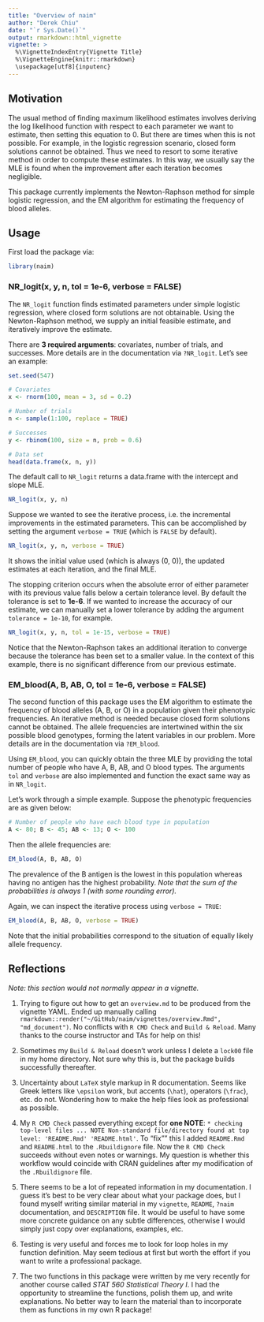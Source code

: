 ```yaml
---
title: "Overview of naim"
author: "Derek Chiu"
date: "`r Sys.Date()`"
output: rmarkdown::html_vignette
vignette: >
  %\VignetteIndexEntry{Vignette Title}
  %\VignetteEngine{knitr::rmarkdown}
  \usepackage[utf8]{inputenc}
---
```


## Motivation
The usual method of finding maximum likelihood estimates involves deriving the log likelihood function with respect to each parameter we want to estimate, then setting this equation to 0. But there are times when this is not possible. For example, in the logistic regression scenario, closed form solutions cannot be obtained. Thus we need to resort to some iterative method in order to compute these estimates. In this way, we usually say the MLE is found when the improvement after each iteration becomes negligible.

This package currently implements the Newton-Raphson method for simple logistic regression, and the EM algorithm for estimating the frequency of blood alleles.


## Usage
First load the package via:

```r
library(naim)
```

### NR_logit(x, y, n, tol = 1e-6, verbose = FALSE)
The `NR_logit` function finds estimated parameters under simple logistic regression, where closed form solutions are not obtainable. Using the Newton-Raphson method, we supply an initial feasible estimate, and iteratively improve the estimate.

There are __3 required arguments__: covariates, number of trials, and successes. More details are in the documentation via `?NR_logit`. Let's see an example:

```r
set.seed(547)

# Covariates
x <- rnorm(100, mean = 3, sd = 0.2)

# Number of trials
n <- sample(1:100, replace = TRUE)

# Successes
y <- rbinom(100, size = n, prob = 0.6)

# Data set
head(data.frame(x, n, y))
```

The default call to `NR_logit` returns a data.frame with the intercept and slope MLE.

```r
NR_logit(x, y, n)
```

Suppose we wanted to see the iterative process, i.e. the incremental improvements in the estimated parameters. This can be accomplished by setting the argument `verbose = TRUE` (which is `FALSE` by default).

```r
NR_logit(x, y, n, verbose = TRUE)
```

It shows the initial value used (which is always (0, 0)), the updated estimates at each iteration, and the final MLE.

The stopping criterion occurs when the absolute error of either parameter with its previous value falls below a certain tolerance level. By default the tolerance is set to __1e-6__. If we wanted to increase the accuracy of our estimate, we can manually set a lower tolerance by adding the argument `tolerance = 1e-10`, for example.

```r
NR_logit(x, y, n, tol = 1e-15, verbose = TRUE)
```

Notice that the Newton-Raphson takes an additional iteration to converge because the tolerance has been set to a smaller value. In the context of this example, there is no significant difference from our previous estimate.

### EM_blood(A, B, AB, O, tol = 1e-6, verbose = FALSE)
The second function of this package uses the EM algorithm to estimate the frequency of blood alleles (A, B, or O) in a population given their phenotypic frequencies.
An iterative method is needed because closed form solutions cannot be obtained. The allele frequencies are intertwined within the six possible blood genotypes, forming the latent variables in our problem. More details are in the documentation via `?EM_blood`.

Using `EM_blood`, you can quickly obtain the three MLE by providing the total number of people who have A, B, AB, and O blood types. The arguments `tol` and `verbose` are also implemented and function the exact same way as in `NR_logit`.

Let's work through a simple example. Suppose the phenotypic frequencies are as given below:

```r
# Number of people who have each blood type in population
A <- 80; B <- 45; AB <- 13; O <- 100
```

Then the allele frequencies are:

```r
EM_blood(A, B, AB, O)
```

The prevalence of the B antigen is the lowest in this population whereas having no antigen has the highest probability. _Note that the sum of the probabilities is always 1 (with some rounding error)._

Again, we can inspect the iterative process using `verbose = TRUE`:

```r
EM_blood(A, B, AB, O, verbose = TRUE)
```

Note that the initial probabilities correspond to the situation of equally likely allele frequency.

## Reflections
_Note: this section would not normally appear in a vignette._

1. Trying to figure out how to get an `overview.md` to be produced from the vignette YAML. Ended up manually calling `rmarkdown::render("~/GitHub/naim/vignettes/overview.Rmd", "md_document")`. No conflicts with `R CMD Check` and `Build & Reload`. Many thanks to the course instructor and TAs for help on this!

2. Sometimes my `Build & Reload` doesn't work unless I delete a `lock00` file in my home directory. Not sure why this is, but the package builds successfully thereafter.

3. Uncertainty about `LaTeX` style markup in R documentation. Seems like Greek letters like `\epsilon` work, but accents (`\hat`), operators (`\frac`), etc. do not. Wondering how to make the help files look as professional as possible.

4. My `R CMD Check` passed everything except for __one NOTE__: `* checking top-level files ... NOTE Non-standard file/directory found at top level: 'README.Rmd' 'README.html'`. To "fix"" this I added `README.Rmd` and `README.html` to the `.Rbuildignore` file. Now the `R CMD Check` succeeds without even notes or warnings. My question is whether this workflow would coincide with CRAN guidelines after my modification of the `.Rbuildignore` file.

5. There seems to be a lot of repeated information in my documentation. I guess it's best to be very clear about what your package does, but I found myself writing similar material in my `vignette`, `README`, `?naim` documentation, and `DESCRIPTION` file. It would be useful to have some more concrete guidance on any subtle differences, otherwise I would simply just copy over explanations, examples, etc.

6. Testing is very useful and forces me to look for loop holes in my function definition. May seem tedious at first but worth the effort if you want to write a professional package.

7. The two functions in this package were written by me very recently for another course called _STAT 560 Statistical Theory I_. I had the opportunity to streamline the functions, polish them up, and write explanations. No better way to learn the material than to incorporate them as functions in my own R package!
